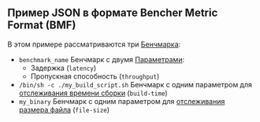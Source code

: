 
## Пример JSON в формате Bencher Metric Format (BMF)

<BmfExample />

В этом примере рассматриваются три [Бенчмарка][benchmark]:

- `benchmark_name` Бенчмарк с двумя [Параметрами][measure]:
  - Задержка (`latency`)
  - Пропускная способность (`throughput`)
- `/bin/sh -c ./my_build_script.sh` Бенчмарк с одним параметром для [отслеживания времени сборки][track build time] (`build-time`)
- `my_binary` Бенчмарк с одним параметром для [отслеживания размера файла][track file size] (`file-size`)

[benchmark]: /ru/docs/explanation/benchmarking/#benchmark
[measure]: /ru/docs/explanation/benchmarking/#measure
[track build time]: /ru/docs/how-to/track-build-time/
[track file size]: /ru/docs/how-to/track-file-size/
